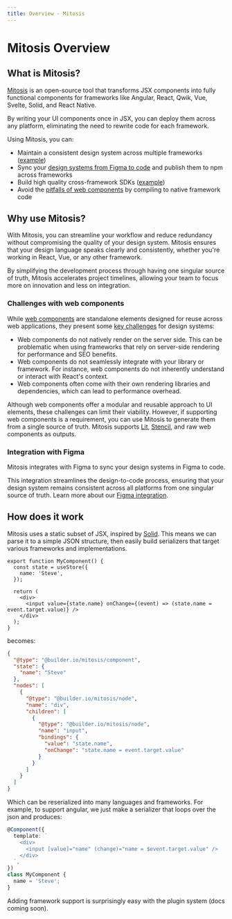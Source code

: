 ```yaml
---
title: Overview - Mitosis
---
```


# Mitosis Overview

## What is Mitosis?

[Mitosis](https://github.com/BuilderIO/mitosis) is an open-source tool that transforms JSX components into fully functional components for frameworks like Angular, React, Qwik, Vue, Svelte, Solid, and React Native.

By writing your UI components once in JSX, you can deploy them across any platform, eliminating the need to rewrite code for each framework.

Using Mitosis, you can:

- Maintain a consistent design system across multiple frameworks ([example](https://github.com/db-ui/mono))
- Sync your [design systems from Figma to code](/docs/figma) and publish them to npm across frameworks
- Build high quality cross-framework SDKs ([example](https://github.com/BuilderIO/builder/tree/main/packages/sdks#builderio-sdks))
- Avoid the [pitfalls of web components](#challenges-with-web-components) by compiling to native framework code

## Why use Mitosis?

With Mitosis, you can streamline your workflow and reduce redundancy without compromising the quality of your design system. Mitosis ensures that your design language speaks clearly and consistently, whether you're working in React, Vue, or any other framework.

By simplifying the development process through having one singular source of truth, Mitosis accelerates project timelines, allowing your team to focus more on innovation and less on integration.

### Challenges with web components

While [web components](https://developer.mozilla.org/en-US/docs/Web/API/Web_components) are standalone elements designed for reuse across web applications, they present some [key challenges](https://designsystemcentral.com/why-web-components-arent-the-design-system-silver-bullet-just-yet/152/) for design systems:

- Web components do not natively render on the server side. This can be problematic when using frameworks that rely on server-side rendering for performance and SEO benefits.
- Web components do not seamlessly integrate with your library or framework. For instance, web components do not inherently understand or interact with React's context.
- Web components often come with their own rendering libraries and dependencies, which can lead to performance overhead.

Although web components offer a modular and reusable approach to UI elements, these challenges can limit their viability. However, if supporting web components is a requirement, you can use Mitosis to generate them from a single source of truth. Mitosis supports [Lit](https://lit.dev/), [Stencil](https://stenciljs.com/), and raw web components as outputs.

### Integration with Figma

Mitosis integrates with Figma to sync your design systems in Figma to code.

This integration streamlines the design-to-code process, ensuring that your design system remains consistent across all platforms from one singular source of truth. Learn more about our [Figma integration](/docs/figma).

## How does it work

Mitosis uses a static subset of JSX, inspired by [Solid](https://www.solidjs.com/guide#jsx-compilation). This means we can parse it to a simple JSON structure, then easily build serializers that target various frameworks and implementations.

```tsx
export function MyComponent() {
  const state = useStore({
    name: 'Steve',
  });

  return (
    <div>
      <input value={state.name} onChange={(event) => (state.name = event.target.value)} />
    </div>
  );
}
```

becomes:

```json
{
  "@type": "@builder.io/mitosis/component",
  "state": {
    "name": "Steve"
  },
  "nodes": [
    {
      "@type": "@builder.io/mitosis/node",
      "name": "div",
      "children": [
        {
          "@type": "@builder.io/mitosis/node",
          "name": "input",
          "bindings": {
            "value": "state.name",
            "onChange": "state.name = event.target.value"
          }
        }
      ]
    }
  ]
}
```

Which can be reserialized into many languages and frameworks. For example, to support angular, we just make a serializer that loops over the json and produces:

```typescript
@Component({
  template: `
    <div>
      <input [value]="name" (change)="name = $event.target.value" />
    </div>
  `,
})
class MyComponent {
  name = 'Steve';
}
```

Adding framework support is surprisingly easy with the plugin system (docs coming soon).
